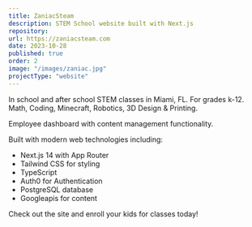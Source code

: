 ```yaml
---
title: ZaniacSteam
description: STEM School website built with Next.js
repository:
url: https://zaniacsteam.com
date: 2023-10-28
published: true
order: 2
image: "/images/zaniac.jpg"
projectType: "website"
---
```


In school and after school STEM classes in Miami, FL. For grades k-12. Math, Coding, Minecraft, Robotics, 3D Design & Printing.

Employee dashboard with content management functionality.

Built with modern web technologies including:

- Next.js 14 with App Router
- Tailwind CSS for styling
- TypeScript
- Auth0 for Authentication
- PostgreSQL database
- Googleapis for content

Check out the site and enroll your kids for classes today!
